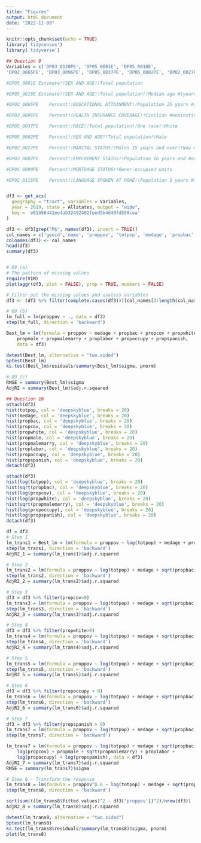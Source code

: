 ```yaml
---
title: "Figures"
output: html_document
date: "2022-11-09"
---
```


```r
knitr::opts_chunk$set(echo = TRUE)
library('tidycensus')
library('tidyverse')
```

```r
## Question 9
Variables = c('DP03_0128PE', 'DP05_0001E', 'DP05_0018E',
'DP02_0065PE', 'DP03_0096PE', 'DP05_0037PE', 'DP05_0002PE', 'DP02_0027PE', 'DP03_0002PE', 'DP04_0090PE', 'DP02_0115PE')

#DP05_0001E Estimate!!SEX AND AGE!!Total population 

#DP05_0018E Estimate!!SEX AND AGE!!Total population!!Median age #(years)

#DP02_0065PE	Percent!!EDUCATIONAL ATTAINMENT!!Population 25 years #and over!!Bachelor's degree

#DP03_0096PE	Percent!!HEALTH INSURANCE COVERAGE!!Civilian #noninstitutionalized population!!With health insurance coverage

#DP05_0037PE	Percent!!RACE!!Total population!!One race!!White

#DP05_0002PE	Percent!!SEX AND AGE!!Total population!!Male

#DP02_0027PE	Percent!!MARITAL STATUS!!Males 15 years and over!!Now #married, except separated

#DP03_0002PE	Percent!!EMPLOYMENT STATUS!!Population 16 years and #over!!In labor force

#DP04_0090PE	Percent!!MORTGAGE STATUS!!Owner-occupied units

#DP02_0115PE	Percent!!LANGUAGE SPOKEN AT HOME!!Population 5 years #and over!!Spanish


df3 <- get_acs(
  geography = "tract", variables = Variables,
  year = 2019, state = Allstates, output = "wide",
  key = 'e61b56441ee4ab32492482feed5b4d49fd550cea'
)

df3 <- df3[grep("M$", names(df3), invert = TRUE)]
col_names = c('geoid','name', 'proppov', 'totpop', 'medage', 'propbac', 'propcov', 'propwhite', 'propmale', 'propmalemarry', 'proplabor', 'propoccupy', 'propspanish')
colnames(df3) <- col_names
head(df3)
summary(df3)


# Q9 (a)
# The pattern of missing values
require(VIM)
plot(aggr(df3, plot = FALSE), prop = TRUE, numbers = FALSE)

# Filter out the missing values and useless variables
df3 <- (df3 %>% filter(complete.cases(df3)))[col_names[3:length(col_names)]]

# Q9 (b)
lm_full = lm(proppov ~ ., data = df3)
step(lm_full, direction = 'backward')

Best_lm = lm(formula = proppov ~ medage + propbac + propcov + propwhite + 
    propmale + propmalemarry + proplabor + propoccupy + propspanish, 
    data = df3)

dwtest(Best_lm, alternative = "two.sided")
bptest(Best_lm)
ks.test(Best_lm$residuals/summary(Best_lm)$sigma, pnorm)

# Q9 (c)
RMSE = summary(Best_lm)$sigma
AdjR2 = summary(Best_lm)$adj.r.squared

```

```r
## Question 10
attach(df3)
hist(totpop, col = 'deepskyblue', breaks = 20)
hist(medage, col = 'deepskyblue', breaks = 20)
hist(propbac, col = 'deepskyblue', breaks = 20)
hist(propcov, col = 'deepskyblue', breaks = 20)
hist(propwhite, col = 'deepskyblue', breaks = 20)
hist(propmale, col = 'deepskyblue', breaks = 20)
hist(propmalemarry, col = 'deepskyblue', breaks = 20)
hist(proplabor, col = 'deepskyblue', breaks = 20)
hist(propoccupy, col = 'deepskyblue', breaks = 20)
hist(propspanish, col = 'deepskyblue', breaks = 20)
detach(df3)

attach(df3)
hist(log(totpop), col = 'deepskyblue', breaks = 20)
hist(sqrt(propbac), col = 'deepskyblue', breaks = 20)
hist(log(propcov), col = 'deepskyblue', breaks = 20)
hist(log(propwhite), col = 'deepskyblue', breaks = 20)
hist(sqrt(propmalemarry), col = 'deepskyblue', breaks = 20)
hist(log(propoccupy), col = 'deepskyblue', breaks = 20)
hist(log(propspanish), col = 'deepskyblue', breaks = 20)
detach(df3)
```

```r
df = df3
# Step 1
lm_trans1 = Best_lm = lm(formula = proppov ~ log(totpop) + medage + propbac + propcov + propwhite + propmale + propmalemarry + proplabor + propoccupy + propspanish, data = df3)
step(lm_trans1, direction = 'backward')
AdjR2_1 = summary(lm_trans1)$adj.r.squared

# Step 2
lm_trans2 = lm(formula = proppov ~ log(totpop) + medage + sqrt(propbac) + propcov + propwhite + propmale + propmalemarry + proplabor + propoccupy + propspanish, data = df3)
step(lm_trans2, direction = 'backward')
AdjR2_2 = summary(lm_trans2)$adj.r.squared

# Step 3
df3 = df3 %>% filter(propcov>0)
lm_trans3 = lm(formula = proppov ~ log(totpop) + medage + sqrt(propbac) + log(propcov) + propwhite + propmale + propmalemarry + proplabor + propoccupy + propspanish, data = df3)
step(lm_trans3, direction = 'backward')
AdjR2_3 = summary(lm_trans3)$adj.r.squared

# Step 4
df3 = df3 %>% filter(propwhite>0)
lm_trans4 = lm(formula = proppov ~ log(totpop) + medage + sqrt(propbac) + log(propcov) + log(propwhite) + propmale + propmalemarry + proplabor + propoccupy + propspanish, data = df3)
step(lm_trans4, direction = 'backward')
AdjR2_4 = summary(lm_trans4)$adj.r.squared

# Step 5
lm_trans5 = lm(formula = proppov ~ log(totpop) + medage + sqrt(propbac) + log(propcov) + log(propwhite) + propmale + sqrt(propmalemarry) + proplabor + propoccupy + propspanish, data = df3)
step(lm_trans5, direction = 'backward')
AdjR2_5 = summary(lm_trans5)$adj.r.squared

# Step 6
df3 = df3 %>% filter(propoccupy > 0)
lm_trans6 = lm(formula = proppov ~ log(totpop) + medage + sqrt(propbac) + log(propcov) + log(propwhite) + propmale + sqrt(propmalemarry) + proplabor + log(propoccupy) + propspanish, data = df3)
step(lm_trans6, direction = 'backward')
AdjR2_6 = summary(lm_trans6)$adj.r.squared

# Step 7
df3 = df3 %>% filter(propspanish > 0)
lm_trans7 = lm(formula = proppov ~ log(totpop) + medage + sqrt(propbac) + log(propcov) + log(propwhite) + propmale + sqrt(propmalemarry) + proplabor + log(propoccupy) + log(propspanish), data = df3)
step(lm_trans7, direction = 'backward')

lm_trans7 = lm(formula = proppov ~ log(totpop) + medage + sqrt(propbac) + 
    log(propcov) + propmale + sqrt(propmalemarry) + proplabor + 
    log(propoccupy) + log(propspanish), data = df3)
AdjR2_7 = summary(lm_trans7)$adj.r.squared
RMSE = summary(lm_trans7)$sigma

# Step 8 - Transform the response
lm_trans8 = lm(formula = proppov^0.6 ~ log(totpop) + medage + sqrt(propbac) + log(propcov) + log(propwhite) + propmale + sqrt(propmalemarry) + proplabor + log(propoccupy) + log(propspanish), data = df3)
step(lm_trans8, direction = 'backward')

sqrt(sum(((lm_trans8$fitted.values)^2 - df3['proppov'])^2)/nrow(df3))
AdjR2_8 = summary(lm_trans8)$adj.r.squared

dwtest(lm_trans8, alternative = "two.sided")
bptest(lm_trans8)
ks.test(lm_trans8$residuals/summary(lm_trans8)$sigma, pnorm)
plot(lm_trans8)
```
